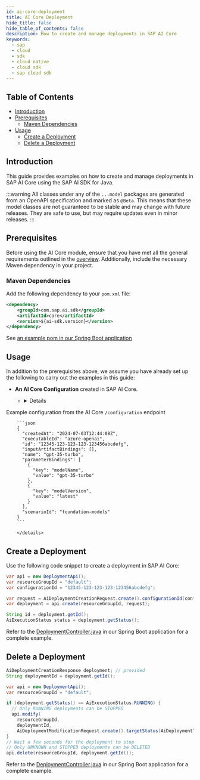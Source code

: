 ```yaml
---
id: ai-core-deployment
title: AI Core Deployment
hide_title: false
hide_table_of_contents: false
description: How to create and manage deployments in SAP AI Core
keywords:
  - sap
  - cloud
  - sdk
  - cloud native
  - cloud sdk
  - sap cloud sdk
---
```


## Table of Contents

- [Introduction](#introduction)
- [Prerequisites](#prerequisites)
  - [Maven Dependencies](#maven-dependencies)
- [Usage](#usage)
  - [Create a Deployment](#create-a-deployment)
  - [Delete a Deployment](#delete-a-deployment)

## Introduction

This guide provides examples on how to create and manage deployments in SAP AI Core using the SAP AI SDK for Java.

:::warning
All classes under any of the `...model` packages are generated from an OpenAPI specification and marked as `@Beta`.
This means that these model classes are not guaranteed to be stable and may change with future releases.
They are safe to use, but may require updates even in minor releases.
:::

## Prerequisites

Before using the AI Core module, ensure that you have met all the general requirements outlined in the [overview](../overview-cloud-sdk-for-java#general-requirements).
Additionally, include the necessary Maven dependency in your project.

### Maven Dependencies

Add the following dependency to your `pom.xml` file:

```xml
<dependency>
    <groupId>com.sap.ai.sdk</groupId>
    <artifactId>core</artifactId>
    <version>${ai-sdk.version}</version>
</dependency>
```

See [an example pom in our Spring Boot application](https://github.com/SAP/ai-sdk-java/tree/main/sample-code/spring-app/pom.xml)

## Usage

In addition to the prerequisites above, we assume you have already set up the following to carry out the examples in this guide:

- **An AI Core Configuration** created in SAP AI Core.

  - <details>
<summary>Example configuration from the AI Core <code>/configuration</code> endpoint</summary>

        ```json
        {
          "createdAt": "2024-07-03T12:44:08Z",
          "executableId": "azure-openai",
          "id": "12345-123-123-123-123456abcdefg",
          "inputArtifactBindings": [],
          "name": "gpt-35-turbo",
          "parameterBindings": [
            {
              "key": "modelName",
              "value": "gpt-35-turbo"
            },
            {
              "key": "modelVersion",
              "value": "latest"
            }
          ],
          "scenarioId": "foundation-models"
        }
        ```

        </details>

## Create a Deployment

Use the following code snippet to create a deployment in SAP AI Core:

```java
var api = new DeploymentApi();
var resourceGroupId = "default";
var configurationId = "12345-123-123-123-123456abcdefg";

var request = AiDeploymentCreationRequest.create().configurationId(configurationId);
var deployment = api.create(resourceGroupId, request);

String id = deployment.getId();
AiExecutionStatus status = deployment.getStatus();
```

Refer to the [DeploymentController.java](https://github.com/SAP/ai-sdk-java/tree/main/sample-code/spring-app/src/main/java/com/sap/ai/sdk/app/controllers/DeploymentController.java) in our Spring Boot application for a complete example.

## Delete a Deployment

```java
AiDeploymentCreationResponse deployment; // provided
String deploymentId = deployment.getId();

var api = new DeploymentApi();
var resourceGroupId = "default";

if (deployment.getStatus() == AiExecutionStatus.RUNNING) {
  // Only RUNNING deployments can be STOPPED
  api.modify(
    resourceGroupId,
    deploymentId,
    AiDeploymentModificationRequest.create().targetStatus(AiDeploymentTargetStatus.STOPPED));
}
// Wait a few seconds for the deployment to stop
// Only UNKNOWN and STOPPED deployments can be DELETED
api.delete(resourceGroupId, deployment.getId());
```

Refer to the [DeploymentController.java](https://github.com/SAP/ai-sdk-java/tree/main/sample-code/spring-app/src/main/java/com/sap/ai/sdk/app/controllers/DeploymentController.java) in our Spring Boot application for a complete example.
